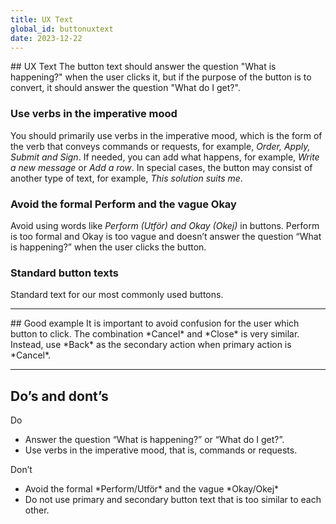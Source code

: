 ```yaml
---
title: UX Text
global_id: buttonuxtext
date: 2023-12-22
---
```


<Row>
<Col>
## UX Text
The button text should answer the question "What is happening?" when the user clicks it, but if the purpose of the button is to convert, it should answer the question "What do I get?".


### Use verbs in the imperative mood
You should primarily use verbs in the imperative mood, which is the form of the verb that conveys commands or requests, for example, *Order, Apply, Submit and Sign*. If needed, you can add what happens, for example, *Write a new message* or *Add a row*. In special cases, the button may consist of another type of text, for example, *This solution suits me*.

### Avoid the formal Perform and the vague Okay
Avoid using words like <em>Perform <SE>(Utför)</SE> and Okay <SE>(Okej)</SE></em> in buttons. Perform is too formal and Okay is too vague and doesn’t answer the question “What is happening?” when the user clicks the button.

### Standard button texts
Standard text for our most commonly used buttons.
</Col>
<Col> </Col>
</Row>

<Row>
<Col><FigmaSVG node="1612-8563" caption="Next/<SE>Nästa</SE> – Takes the user to the next step in a flow." /></Col>
<Col><FigmaSVG node="1612-8541" caption="Back/<SE>Tillbaka</SE> – Takes the user to the previous step in a flow or aborts the action in dialog and slide outs (used when Cancel or something similar is the primary action)." /></Col>
<Col><FigmaSVG node="1612-8782" caption="Cancel/<SE>Avbryt</SE> – Cancels the action." /></Col>
</Row>
<Row>
<Col><FigmaSVG node="1612-8544" caption="Delete/<SE>Ta bort</SE> – The user wants to delete something (often in red text and with an illustration of a trash can)." /></Col>
<Col><FigmaSVG node="1612-8548" caption="Change/<SE>Ändra</SE> – The user wants to change something." /></Col>
<Col><FigmaSVG node="1612-8551" caption="Save/<SE>Spara</SE> – The user wants to save something, for instance, a change." /></Col>
</Row>
<Row>
<Col><FigmaSVG node="1612-8557" caption="Close/<SE>Stäng</SE> – To close a dialog, modal, slide out etc." /></Col>
<Col><FigmaSVG node="1612-8554" caption="Sign/<SE>Signera</SE> – The user is signing with BankID." /></Col>
<Col><FigmaSVG node="1612-8560" caption="Identify yourself/<SE>Identifiera dig</SE> – The user is identifying themselves with BankID" /></Col>
</Row>
<hr />


<Row>
<Col>
## Good example
It is important to avoid confusion for the user which button to click. The combination *Cancel* and *Close* is very similar. Instead, use *Back* as the secondary action when primary action is *Cancel*.
</Col>

<Col>
    <FigmaSVG 
        node="1642-1513" 
        caption="This is a good example of avoiding confusion for the customer." 
    />
</Col>

</Row>

<hr />

## Do’s and dont’s

<Row>
<Col>
Do
<ul>
    <li>Answer the question “What is happening?” or “What do I get?”.</li>
    <li>Use verbs in the imperative mood, that is, commands or requests.</li>
</ul>
</Col>
<Col>
Don’t
<ul>
    <li>Avoid the formal *Perform/<SE>Utför</SE>* and the vague *Okay/<SE>Okej</SE>*</li>
    <li>Do not use primary and secondary button text that is too similar to each other.</li>
</ul>
</Col>
</Row>

<Row>
    <Col>
        <Do>
            <FigmaSVG node="1648-1617" />
        </Do>
    </Col>
    <Col>
        <Dont>
            <FigmaSVG node="1648-1678" />
        </Dont>
    </Col>
</Row>
